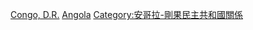 [[Category:安哥拉邊界|Congo, D.R.]]
[[Category:剛果民主共和國邊界|Angola]]
[[Category:安哥拉-剛果民主共和國關係|Category:安哥拉-剛果民主共和國關係]]